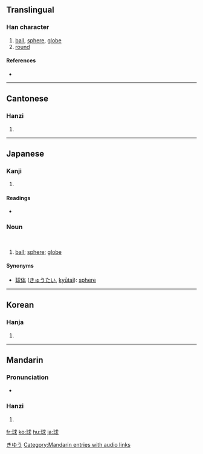 ==Translingual==

===Han character===
{{Han char|rn=96|rad=玉|as=07|sn=11|four=1313<sub>2</sub>|canj=一土戈十水 (MGIJE)}}

# [[ball]], [[sphere]], [[globe]]
# [[round]]

====References====
* {{Han ref|kx=0732.290|dkj=21011|dj=1144.060|hdz=21114.150|uh=7403|ud=29699|bh=B279|bd=45689}}

----

==Cantonese==

===Hanzi===
{{yue-hanzi|jyut=|y=kau4}}

# {{defn|Cantonese}}

----

==Japanese==

===Kanji===
{{ja-kanji|grade=3|rs=玉07}}

# {{defn|Japanese}}

====Readings====
* {{ja-readings|on=[[きゅう]] (kyū), [[ぐ]] (gu)|kun=[[たま]] (tama)}}

===Noun===
{{ja-noun|k|hira=きゅう|rom=kyū}}</br>
{{ja-noun|k|hira=たま|rom=tama}}

# [[ball]]; [[sphere]]; [[globe]]

====Synonyms====
* [[球体]] ([[きゅうたい]], [[kyūtai]]): [[sphere]]

[[Category:ja:Geometry|きゆう]]

----

==Korean==

===Hanja===
{{ko-hanja|hangeul=구|eumhun=|rv=gu|mr=ku|y=kwu}}

# {{defn|Korean}}

----

==Mandarin==

===Pronunciation===
*{{audio|zh-qiú.ogg|audio}}

===Hanzi===
{{cmn-hanzi|pin=[[qiú]] ([[qiu2]])|wg=ch'iu<sup>2</sup>}}

# {{defn|Mandarin}}

[[Category:Mandarin entries with audio links]]
[[fr:球]]
[[ko:球]]
[[hu:球]]
[[ja:球]]